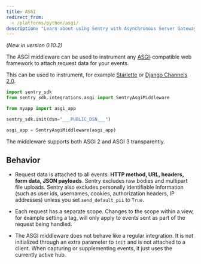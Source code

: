 ```yaml
---
title: ASGI
redirect_from:
  - /platforms/python/asgi/
description: "Learn about using Sentry with Asynchronous Server Gateway Interface (ASGI)."
---
```


_(New in version 0.10.2)_

The ASGI middleware can be used to instrument any [ASGI](https://asgi.readthedocs.io/en/latest/)-compatible web framework to attach request data for your events.

This can be used to instrument, for example [Starlette](https://www.starlette.io/middleware/) or [Django Channels 2.0](https://channels.readthedocs.io/en/latest/).

```python
import sentry_sdk
from sentry_sdk.integrations.asgi import SentryAsgiMiddleware

from myapp import asgi_app

sentry_sdk.init(dsn="___PUBLIC_DSN___")

asgi_app = SentryAsgiMiddleware(asgi_app)
```

The middleware supports both ASGI 2 and ASGI 3 transparently.

## Behavior

- Request data is attached to all events: **HTTP method, URL, headers, form data, JSON payloads**. Sentry excludes raw bodies and multipart file uploads. Sentry also excludes personally identifiable information (such as user ids, usernames, cookies, authorization headers, IP addresses) unless you set `send_default_pii` to `True`.

- Each request has a separate scope. Changes to the scope within a view, for example setting a tag, will only apply to events sent as part of the request being handled.

- The ASGI middleware does not behave like a regular integration. It is not initialized through an extra parameter to `init` and is not attached to a client. When capturing or supplementing events, it just uses the currently active hub.

